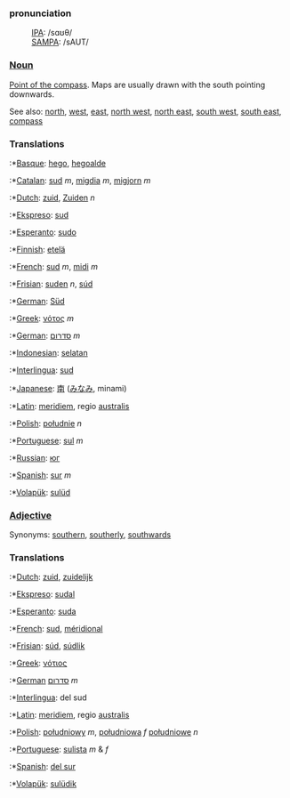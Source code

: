 ===pronunciation===
:[[International Phonetic Alphabet|IPA]]: /sɑʊθ/
:[[SAMPA]]: /sAUT/

===[[Noun]]===

[[Point of the compass]]. Maps are usually drawn with the south pointing downwards.

See also: [[north]], [[west]], [[east]], [[north west]], [[north east]], [[south west]], [[south east]], [[compass]]

===Translations===

:*[[Basque]]: [[hego]], [[hegoalde]]
:*[[Catalan]]: [[sud]] ''m'', [[migdia]] ''m'', [[migjorn]] ''m''
:*[[Dutch]]: [[zuid]], [[Zuiden]] ''n''
:*[[Ekspreso]]: [[sud]]
:*[[Esperanto]]: [[sudo]]
:*[[Finnish]]: [[etelä]]
:*[[French]]: [[sud]] ''m'', [[midi]] ''m''
:*[[Frisian]]: [[suden]] ''n'', [[súd]]
:*[[German]]: [[Süd]]
:*[[Greek]]: [[νότος]] ''m''
:*[[German]]: [[סדרום]] ''m''
:*[[Indonesian]]: [[selatan]]
:*[[Interlingua]]: [[sud]]
:*[[Japanese]]: [[南]] ([[みなみ]], minami)
:*[[Latin]]: [[meridiem]], regio [[australis]]
:*[[Polish]]: [[południe]] ''n''
:*[[Portuguese]]: [[sul]] ''m''
:*[[Russian]]: [[юг]]
:*[[Spanish]]: [[sur]] ''m''
:*[[Volapük]]: [[sulüd]]

===[[Adjective]]===

Synonyms: [[southern]], [[southerly]], [[southwards]]

===Translations===

:*[[Dutch]]: [[zuid]], [[zuidelijk]]
:*[[Ekspreso]]: [[sudal]]
:*[[Esperanto]]: [[suda]]
:*[[French]]: [[sud]], [[méridional]]
:*[[Frisian]]: [[súd]], [[súdlik]]
:*[[Greek]]: [[νότιος]] 
:*[[German]] [[סדרום]] ''m''
:*[[Interlingua]]: del sud
:*[[Latin]]: [[meridiem]], regio [[australis]]
:*[[Polish]]: [[południowy]] ''m'', [[południowa]] ''f'' [[południowe]] ''n''
:*[[Portuguese]]: [[sulista]] ''m'' & ''f''
:*[[Spanish]]: [[del sur]]
:*[[Volapük]]: [[sulüdik]]